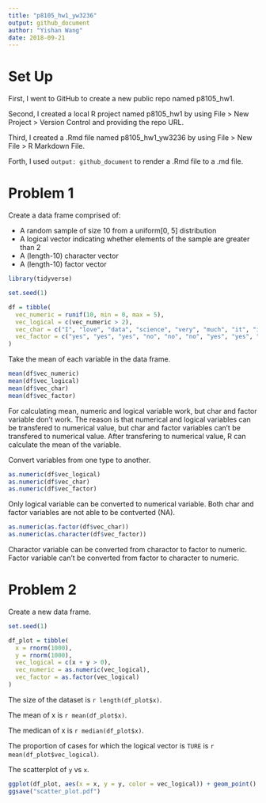 ```yaml
---
title: "p8105_hw1_yw3236"
output: github_document
author: "Yishan Wang"
date: 2018-09-21
---
```

# Set Up

First, I went to GitHub to create a new public repo named p8105_hw1.

Second, I created a local R project named p8105_hw1 by using File > New Project > Version Control and providing the repo URL.

Third, I created a .Rmd file named p8105_hw1_yw3236 by using File > New File > R Markdown File.

Forth, I used `output: github_document` to render a .Rmd file to a .md file.

# Problem 1

Create a data frame comprised of:

  * A random sample of size 10 from a uniform[0, 5] distribution
  * A logical vector indicating whether elements of the sample are greater than 2
  * A (length-10) character vector
  * A (length-10) factor vector

```r
library(tidyverse)
```

```r
set.seed(1)

df = tibble(
  vec_numeric = runif(10, min = 0, max = 5),
  vec_logical = c(vec_numeric > 2),
  vec_char = c("I", "love", "data", "science", "very", "much", "it", "is", "so", "wonderful"),
  vec_factor = c("yes", "yes", "yes", "no", "no", "no", "yes", "yes", "no", "no")
)
```

Take the mean of each variable in the data frame.

```r
mean(df$vec_numeric)
mean(df$vec_logical)
mean(df$vec_char)
mean(df$vec_factor)
```

For calculating mean, numeric and logical variable work, but char and factor variable don't work. The reason is that numerical and logical variables can be transfered to numerical value, but char and factor variables can't be transfered to numerical value. After transfering to numerical value, R can calculate the mean of the variable.

Convert variables from one type to another.

```r
as.numeric(df$vec_logical)
as.numeric(df$vec_char) 
as.numeric(df$vec_factor)
```

Only logical variable can be converted to numerical variable. Both char and factor variables are not able to be contverted (NA).

```r
as.numeric(as.factor(df$vec_char))
as.numeric(as.character(df$vec_factor))
```

Charactor variable can be converted from charactor to factor to numeric. 
Factor variable can't be converted from factor to character to numeric.

# Problem 2
Create a new data frame.

```r
set.seed(1)

df_plot = tibble(
  x = rnorm(1000),
  y = rnorm(1000),
  vec_logical = c(x + y > 0),
  vec_numeric = as.numeric(vec_logical),
  vec_factor = as.factor(vec_logical)
)
```

The size of the dataset is `r length(df_plot$x)`.

The mean of x is `r mean(df_plot$x)`.

The medican of x is `r median(df_plot$x)`.

The proportion of cases for which the logical vector is `TURE` is `r mean(df_plot$vec_logical)`.

The scatterplot of `y` vs `x`.

```r
ggplot(df_plot, aes(x = x, y = y, color = vec_logical)) + geom_point()
ggsave("scatter_plot.pdf")
```
